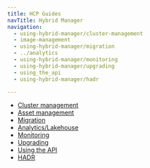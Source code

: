 ```yaml
---
title: HCP Guides
navTitle: Hybrid Manager
navigation:
  - using-hybrid-manager/cluster-management
  - image-management
  - using-hybrid-manager/migration
  - ../analytics
  - using-hybrid-manager/monitoring
  - using-hybrid-manager/upgrading
  - using_the_api
  - using-hybrid-manager/hadr

---
```


-   [Cluster management](using-hybrid-manager/cluster-management)
-   [Asset management](image-management)
-   [Migration](using-hybrid-manager/migration)
-   [Analytics/Lakehouse](../analytics)
-   [Monitoring](using-hybrid-manager/monitoring)
-   [Upgrading](using-hybrid-manager/upgrading)
-   [Using the API](using_the_api)
-   [HADR](using-hybrid-manager/hadr)

